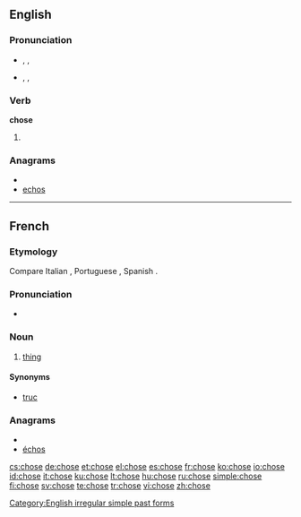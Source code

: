 {{also|Chose}}
==English==

===Pronunciation===
* {{a|UK}} {{enPR|chōz}}, {{IPA|/tʃəʊz/}}, {{SAMPA|/tS@Uz/}}
*: {{rhymes|əʊz}}
* {{a|US}} {{enPR|chōz}}, {{IPA|/tʃoʊz/}}, {{SAMPA|/tSoUz/}}
*: {{audio|en-us-chose.ogg|Audio (US)}}
*: {{rhymes|oʊz}}

===Verb===
'''chose'''

# {{simple past of|choose}}

===Anagrams===
* {{alphagram|cehos}}
* [[echos#English|echos]]


[[Category:English irregular simple past forms]]

----

==French==

===Etymology===
Compare Italian {{term|cosa|lang=it}}, Portuguese {{term|coisa|lang=pt}}, Spanish {{term|cosa|lang=es}}.

===Pronunciation===
* {{IPA|/ʃoz/|lang=fr}}
*: {{audio|Fr-chose.ogg|audio}}

===Noun===
{{fr-noun|f}}

# [[thing]]

====Synonyms====
* [[truc]] {{m}}

===Anagrams===
* {{alphagram|cehos}}
* [[échos#French|échos]]


[[cs:chose]]
[[de:chose]]
[[et:chose]]
[[el:chose]]
[[es:chose]]
[[fr:chose]]
[[ko:chose]]
[[io:chose]]
[[id:chose]]
[[it:chose]]
[[ku:chose]]
[[lt:chose]]
[[hu:chose]]
[[ru:chose]]
[[simple:chose]]
[[fi:chose]]
[[sv:chose]]
[[te:chose]]
[[tr:chose]]
[[vi:chose]]
[[zh:chose]]